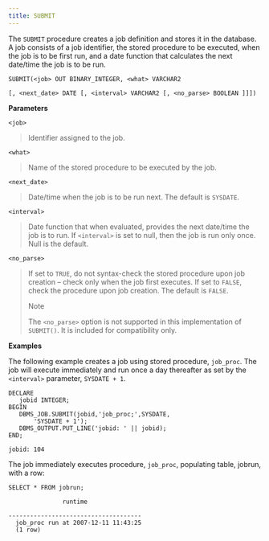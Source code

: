 ```yaml
---
title: SUBMIT
---
```


The `SUBMIT` procedure creates a job definition and stores it in the
database. A job consists of a job identifier, the stored procedure to be
executed, when the job is to be first run, and a date function that
calculates the next date/time the job is to be run.

`SUBMIT(<job> OUT BINARY_INTEGER, <what> VARCHAR2`

`[, <next_date> DATE [, <interval> VARCHAR2 [, <no_parse> BOOLEAN ]]])`

**Parameters**

`<job>`

> Identifier assigned to the job.

`<what>`

> Name of the stored procedure to be executed by the job.

`<next_date>`

> Date/time when the job is to be run next. The default is `SYSDATE`.

`<interval>`

> Date function that when evaluated, provides the next date/time the job
> is to run. If `<interval>` is set to null, then the job is run only
> once. Null is the default.

`<no_parse>`

> If set to `TRUE`, do not syntax-check the stored procedure upon job
> creation – check only when the job first executes. If set to `FALSE`,
> check the procedure upon job creation. The default is `FALSE`.
> 
> <div class="note">
> 
> <div class="title">
> 
> Note
> 
> </div>
> 
> The `<no_parse>` option is not supported in this implementation of
> `SUBMIT()`. It is included for compatibility only.
> 
> </div>

**Examples**

The following example creates a job using stored procedure, `job_proc`.
The job will execute immediately and run once a day thereafter as set by
the `<interval>` parameter, `SYSDATE + 1`.

``` text
DECLARE
   jobid INTEGER;
BEGIN
   DBMS_JOB.SUBMIT(jobid,'job_proc;',SYSDATE,
       'SYSDATE + 1');
   DBMS_OUTPUT.PUT_LINE('jobid: ' || jobid);
END;

jobid: 104
```

The job immediately executes procedure, `job_proc`, populating table,
jobrun, with a row:

``` text
SELECT * FROM jobrun;

               runtime

-------------------------------------
  job_proc run at 2007-12-11 11:43:25
  (1 row)
```
